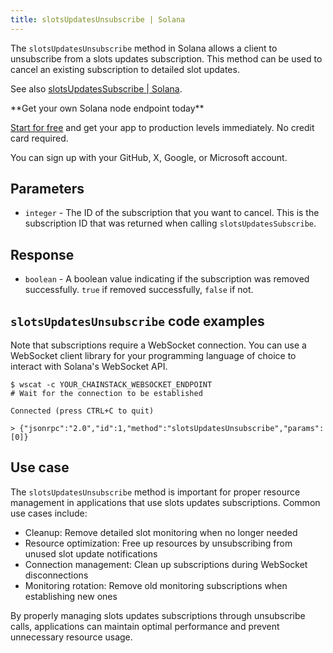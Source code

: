 ---
title: slotsUpdatesUnsubscribe | Solana
---

The `slotsUpdatesUnsubscribe` method in Solana allows a client to unsubscribe from a slots updates subscription. This method can be used to cancel an existing subscription to detailed slot updates.

See also [slotsUpdatesSubscribe | Solana](/api-reference/slotsupdatessubscribe-solana).

<Check>
**Get your own Solana node endpoint today**

[Start for free](https://console.chainstack.com/) and get your app to production levels immediately. No credit card required.

You can sign up with your GitHub, X, Google, or Microsoft account.
</Check>


## Parameters

* `integer` - The ID of the subscription that you want to cancel. This is the subscription ID that was returned when calling `slotsUpdatesSubscribe`.

## Response

* `boolean` - A boolean value indicating if the subscription was removed successfully. `true` if removed successfully, `false` if not.

## `slotsUpdatesUnsubscribe` code examples

<Note>
Note that subscriptions require a WebSocket connection. You can use a WebSocket client library for your programming language of choice to interact with Solana's WebSocket API.
</Note>

```shell wscat
$ wscat -c YOUR_CHAINSTACK_WEBSOCKET_ENDPOINT
# Wait for the connection to be established

Connected (press CTRL+C to quit)

> {"jsonrpc":"2.0","id":1,"method":"slotsUpdatesUnsubscribe","params":[0]}
```


## Use case

The `slotsUpdatesUnsubscribe` method is important for proper resource management in applications that use slots updates subscriptions. Common use cases include:

* Cleanup: Remove detailed slot monitoring when no longer needed
* Resource optimization: Free up resources by unsubscribing from unused slot update notifications
* Connection management: Clean up subscriptions during WebSocket disconnections
* Monitoring rotation: Remove old monitoring subscriptions when establishing new ones

By properly managing slots updates subscriptions through unsubscribe calls, applications can maintain optimal performance and prevent unnecessary resource usage.